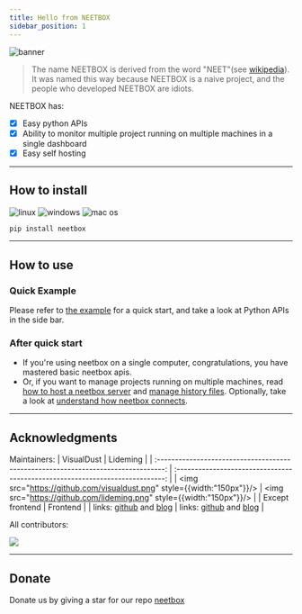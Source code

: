 ```yaml
---
title: Hello from NEETBOX
sidebar_position: 1
---
```


![banner](./imgs/index/readme.svg)

> The name NEETBOX is derived from the word "NEET"(see [wikipedia](https://en.wikipedia.org/wiki/NEET)). It was named this way because NEETBOX is a naive project, and the people who developed NEETBOX are idiots.

NEETBOX has:

- [x] Easy python APIs
- [x] Ability to monitor multiple project running on multiple machines in a single dashboard
- [x] Easy self hosting

---

## How to install
![linux](https://img.shields.io/badge/linux-x86%20or%20arm-blue?logo=linux) ![windows](https://img.shields.io/badge/windows-x86%20or%20arm-blue?logo=windows) ![mac os](https://img.shields.io/badge/mac-intel%20or%20apple%20silicon-blue?logo=apple)

```bash
pip install neetbox
```

---

## How to use

### Quick Example

Please refer to [the example](/docs/howto/example.mdx) for a quick start, and take a look at Python APIs in the side bar.

### After quick start

- If you're using neetbox on a single computer, congratulations, you have mastered basic neetbox apis.
- Or, if you want to manage projects running on multiple machines, read [how to host a neetbox server](/docs/howto/ServerHosting) and [manage history files](/docs/howto/ServerHosting/manage-history-files.mdx). Optionally, take a look at [understand how neetbox connects](/docs/howto/ServerHosting/understand-connections.mdx).

---

## Acknowledgments

Maintainers:
|                                     VisualDust                                     |                                   Lideming                                    |
| :--------------------------------------------------------------------------------: | :---------------------------------------------------------------------------: |
|       <img src="https://github.com/visualdust.png" style={{width:"150px"}}/>       |     <img src="https://github.com/lideming.png" style={{width:"150px"}}/>      |
|                                  Except frontend                                   |                                   Frontend                                    |
| links: [github](https://github.com/visualDust) and [blog](https://gavin.gong.host) | links: [github](https://github.com/lideming) and [blog](https://yuuza.net) |

All contributors:

<a href = "https://github.com/visualDust/neetbox/graphs/contributors">
  <img src = "https://contrib.rocks/image?repo=VisualDust/neetbox"/>
</a>

---

## Donate

Donate us by giving a star for our repo [neetbox](https://github.com/visualDust/neetbox)
